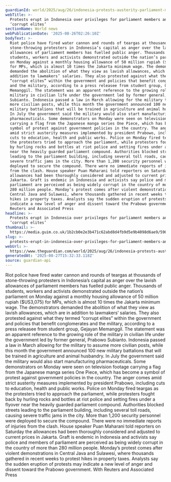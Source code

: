 ```yaml
---
guardianId: world/2025/aug/26/indonesia-protests-austerity-parliament-member-privileges
webTitle: >-
  Protests erupt in Indonesia over privileges for parliament members and
  ‘corrupt elites’
sectionName: World news
webPublicationDate: '2025-08-26T02:26:10Z'
bodyText: >-
  Riot police have fired water cannon and rounds of teargas at thousands of
  stone-throwing protesters in Indonesia’s capital as anger over the lavish
  allowances of parliament members has fuelled public anger. Thousands of
  students, workers and activists demonstrated outside the nation’s parliament
  on Monday against a monthly housing allowance of 50 million rupiah ($US3,075)
  for MPs, which is almost 10 times the Jakarta minimum wage. The demonstrators
  demanded the abolition of what they view as lavish allowances, which are in
  addition to lawmakers’ salaries. They also protested against what they termed
  “corrupt elites” within the government and policies that benefit conglomerates
  and the military, according to a press releasee from student group, Gejayan
  Memanggil. The statement was an apparent reference to the growing role of the
  military in civilian life under the government led by former general, Prabowo
  Subianto. Indonesia passed a law in March allowing for the military to assume
  more civilian posts, while this month the government announced 100 new
  military battalions that will be trained in agriculture and animal husbandry.
  In July the government said the military would also start manufacturing
  pharmaceuticals. Some demonstrators on Monday were seen on television footage
  carrying a flag from the Japanese manga series One Piece, which has become a
  symbol of protest against government policies in the country. The anger comes
  amid strict austerity measures implemented by president Prabowo, including
  cuts to education, health and public works. Police on Monday fired teargas as
  the protesters tried to approach the parliament, while protesters fought back
  by hurling rocks and bottles at riot police and setting fires under a flyover
  near the heavily guarded parliament compound. Authorities blocked streets
  leading to the parliament building, including several toll roads, causing
  severe traffic jams in the city. More than 1,200 security personnel were
  deployed to secure the compound. There were no immediate reports of injuries
  from the clash. House speaker Puan Maharani told reporters on Saturday the
  allowances had been thoroughly considered and adjusted to current prices in
  Jakarta. Graft is endemic in Indonesia and activists say police and members of
  parliament are perceived as being widely corrupt in the country of more than
  280 million people. Monday’s protest comes after violent demonstrations in
  Central Java and Sulawesi, where thousands gathered in recent weeks to protest
  hikes in property taxes. Analysts say the sudden eruption of protests may
  indicate a new level of anger and dissent toward the Prabowo government. With
  Reuters and Associated Press
headline: >-
  Protests erupt in Indonesia over privileges for parliament members and
  ‘corrupt elites’
thumbnail: >-
  https://media.guim.co.uk/1b2cb0e2e3b471c62abd8d4fb9d5e9b4098d6ae9/590_0_3643_2914/500.jpg
slug: >-
  protests-erupt-in-indonesia-over-privileges-for-parliament-members-and-corrupt-elites
webUrl: >-
  https://www.theguardian.com/world/2025/aug/26/indonesia-protests-austerity-parliament-member-privileges
generatedAt: '2025-08-27T15:32:33.118Z'
source: guardian-api
---
```

Riot police have fired water cannon and rounds of teargas at thousands of stone-throwing protesters in Indonesia’s capital as anger over the lavish allowances of parliament members has fuelled public anger. Thousands of students, workers and activists demonstrated outside the nation’s parliament on Monday against a monthly housing allowance of 50 million rupiah ($US3,075) for MPs, which is almost 10 times the Jakarta minimum wage. The demonstrators demanded the abolition of what they view as lavish allowances, which are in addition to lawmakers’ salaries. They also protested against what they termed “corrupt elites” within the government and policies that benefit conglomerates and the military, according to a press releasee from student group, Gejayan Memanggil. The statement was an apparent reference to the growing role of the military in civilian life under the government led by former general, Prabowo Subianto. Indonesia passed a law in March allowing for the military to assume more civilian posts, while this month the government announced 100 new military battalions that will be trained in agriculture and animal husbandry. In July the government said the military would also start manufacturing pharmaceuticals. Some demonstrators on Monday were seen on television footage carrying a flag from the Japanese manga series One Piece, which has become a symbol of protest against government policies in the country. The anger comes amid strict austerity measures implemented by president Prabowo, including cuts to education, health and public works. Police on Monday fired teargas as the protesters tried to approach the parliament, while protesters fought back by hurling rocks and bottles at riot police and setting fires under a flyover near the heavily guarded parliament compound. Authorities blocked streets leading to the parliament building, including several toll roads, causing severe traffic jams in the city. More than 1,200 security personnel were deployed to secure the compound. There were no immediate reports of injuries from the clash. House speaker Puan Maharani told reporters on Saturday the allowances had been thoroughly considered and adjusted to current prices in Jakarta. Graft is endemic in Indonesia and activists say police and members of parliament are perceived as being widely corrupt in the country of more than 280 million people. Monday’s protest comes after violent demonstrations in Central Java and Sulawesi, where thousands gathered in recent weeks to protest hikes in property taxes. Analysts say the sudden eruption of protests may indicate a new level of anger and dissent toward the Prabowo government. With Reuters and Associated Press
